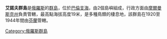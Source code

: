 '''艾諾夫群島'''是[[俄羅斯|俄羅斯]]的[[群島|群島]]，位於[[巴倫支海|巴倫支海]]，由2個島嶼組成，行政方面由[[摩爾曼斯克州|摩爾曼斯克州]]負責管轄，最高點海拔高度19米，是多種鳥類的棲息地，該群島在1920至1944年間由[[芬蘭|芬蘭]]管轄。

{{Russia-geo-stub}}
[[Category:俄羅斯群島|Category:俄羅斯群島]]
